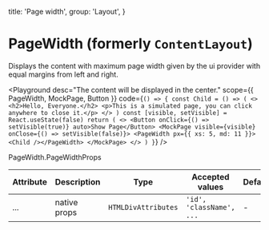 
  title: 'Page width',
  group: 'Layout',
}

# PageWidth (formerly `ContentLayout`)

Displays the content with maximum page width given by the ui provider with equal margins from left and right.

<Playground
  desc="The content will be displayed in the center."
  scope={{ PageWidth, MockPage, Button }}
  code={`
() => {
  const Child = () => (
    <>
      <h2>Hello, Everyone.</h2>
      <p>This is a simulated page, you can click anywhere to close it.</p>
    </>
  )
  const [visible, setVisible] = React.useState(false)
  return (
    <>
      <Button onClick={() => setVisible(true)} auto>Show Page</Button>
      <MockPage visible={visible} onClose={() => setVisible(false)}>
        <PageWidth px={{ xs: 5, md: 11 }}><Child /></PageWidth>
      </MockPage>
    </>
  )
}
`}
/>

<Attributes edit="/app/components/note.mdx">
<Attributes.Title>PageWidth.PageWidthProps</Attributes.Title>

| Attribute  | Description  | Type                         | Accepted values          | Default   |
| ---------- | ------------ | ---------------------------- | ------------------------ | --------- |
| ...        | native props | `HTMLDivAttributes`             | `'id', 'className', ...` | -         |

</Attributes>
